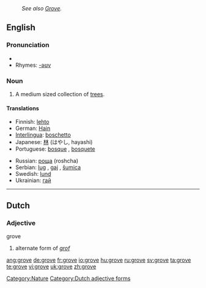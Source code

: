 : ''See also [[Grove]].''
==English==

===Pronunciation===
* {{audio|en-us-grove.ogg|Audio (US)}}
* Rhymes: [[Rhymes:English:-əʊv|-əʊv]]

===Noun===
{{en-noun}}

# A medium sized collection of [[tree]]s.

====Translations====
{{trans-top|a medium sized collection of trees}}
* Finnish: [[lehto]]
* German: [[Hain]] {{m}}
* [[Interlingua]]: [[boschetto]]
* Japanese: [[林]] (はやし, hayashi)
* Portuguese: [[bosque]] {{m}}, [[bosquete]] {{m}}
{{trans-mid}}
* Russian: [[роща]] (roshcha) {{f}}
* Serbian: [[lug]] {{m}}, [[gaj]] {{m}}, [[šumica]] {{f}}
* Swedish: [[lund]]
* Ukrainian: [[гай]] {{m}}
{{trans-bottom}}

[[Category:Nature]]

----

==Dutch==

===Adjective===
;grove

# alternate form of ''[[grof]]''

[[Category:Dutch adjective forms]]

[[ang:grove]]
[[de:grove]]
[[fr:grove]]
[[io:grove]]
[[hu:grove]]
[[ru:grove]]
[[sv:grove]]
[[ta:grove]]
[[te:grove]]
[[vi:grove]]
[[uk:grove]]
[[zh:grove]]